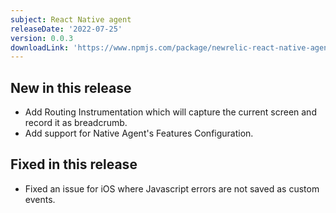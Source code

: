 ```yaml
---
subject: React Native agent
releaseDate: '2022-07-25'
version: 0.0.3
downloadLink: 'https://www.npmjs.com/package/newrelic-react-native-agent/v/0.0.3'
---
```



## New in this release
 
* Add Routing Instrumentation which will capture the current screen and record it as breadcrumb.
* Add support for Native Agent's Features Configuration.
 
 
## Fixed in this release
 
* Fixed an issue for iOS where Javascript errors are not saved as custom events.
